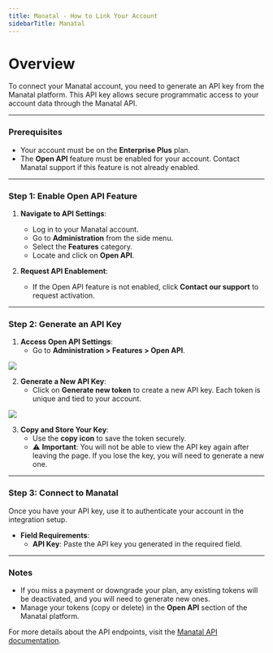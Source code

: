 ```yaml
---
title: Manatal - How to Link Your Account
sidebarTitle: Manatal
---
```


# Overview

To connect your Manatal account, you need to generate an API key from the Manatal platform. This API key allows secure programmatic access to your account data through the Manatal API.

---

### Prerequisites

- Your account must be on the **Enterprise Plus** plan.
- The **Open API** feature must be enabled for your account. Contact Manatal support if this feature is not already enabled.

---

### Step 1: Enable Open API Feature

1. **Navigate to API Settings**:
   - Log in to your Manatal account.
   - Go to **Administration** from the side menu.
   - Select the **Features** category.
   - Locate and click on **Open API**.

2. **Request API Enablement**:
   - If the Open API feature is not enabled, click **Contact our support** to request activation.

---

### Step 2: Generate an API Key

1. **Access Open API Settings**:
   - Go to **Administration > Features > Open API**.

<img src="/integrations/all/manatal/nango_manatal_locate_openapi.png" />

2. **Generate a New API Key**:
   - Click on **Generate new token** to create a new API key. Each token is unique and tied to your account.

<img src="/integrations/all/manatal/nango_manatal_generate_api_key.png" />

3. **Copy and Store Your Key**:
   - Use the **copy icon** to save the token securely.
   - ⚠️ **Important**: You will not be able to view the API key again after leaving the page. If you lose the key, you will need to generate a new one.

---

### Step 3: Connect to Manatal

Once you have your API key, use it to authenticate your account in the integration setup.

- **Field Requirements**:
  - **API Key**: Paste the API key you generated in the required field.

---

### Notes

- If you miss a payment or downgrade your plan, any existing tokens will be deactivated, and you will need to generate new ones.
- Manage your tokens (copy or delete) in the **Open API** section of the Manatal platform.

For more details about the API endpoints, visit the [Manatal API documentation](https://developers.manatal.com/reference/getting-started).
